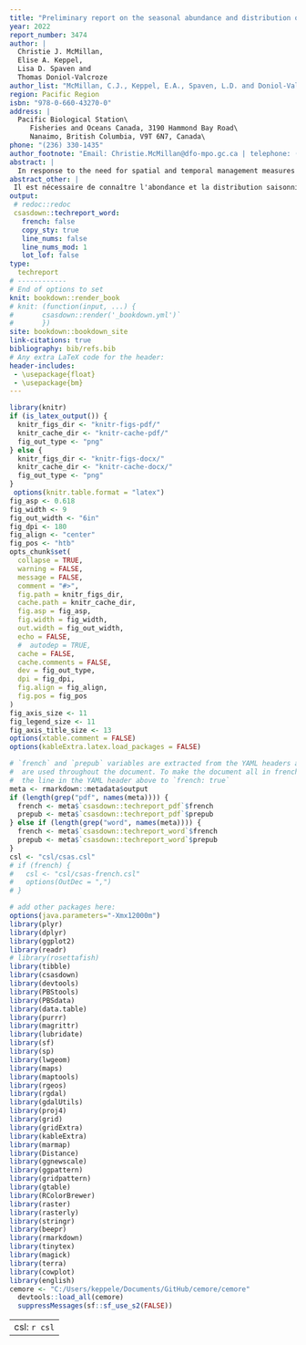 ```yaml
---
title: "Preliminary report on the seasonal abundance and distribution of cetaceans in the southern Salish Sea in response to TMX Recommendations 5 and 6 (Year 1)"
year: 2022
report_number: 3474
author: |
  Christie J. McMillan,
  Elise A. Keppel,
  Lisa D. Spaven and
  Thomas Doniol-Valcroze
author_list: "McMillan, C.J., Keppel, E.A., Spaven, L.D. and Doniol-Valcroze, T."
region: Pacific Region
isbn: "978-0-660-43270-0"
address: |
  Pacific Biological Station\
     Fisheries and Oceans Canada, 3190 Hammond Bay Road\
     Nanaimo, British Columbia, V9T 6N7, Canada\
phone: "(236) 330-1435"
author_footnote: "Email: Christie.McMillan@dfo-mpo.gc.ca | telephone: (236) 330-1435"
abstract: |
  In response to the need for spatial and temporal management measures to offset risks posed from marine shipping associated with the Trans Mountain Expansion Project, surveys are being undertaken to assess seasonal abundance and distribution of cetaceans in the southern Salish Sea and Swiftsure Bank. Fourteen systematic line-transect surveys between September 2020 and February 2022 resulted in 3,802 km of survey effort and 964 sightings of five cetacean species. Distance sampling methods were used to produce preliminary abundance estimates for the three cetacean species most frequently encountered: humpback whales, harbour porpoises, and Dall’s porpoises. These species were sighted in the area year-round, although seasonal differences in the abundance and distribution of each species were evident. Estimated abundance ranged from 18 (95% CI: 9 - 36) in winter to 274 (95% CI: 160 - 468) in fall for humpback whales; from 584 (95% CI: 274 – 1,242) in winter to 1,430 (95% CI: 986– 2,073) in fall for harbour porpoises; and from 89 (95% CI: 36 - 218) in summer to 362 (95% CI: 203 - 643) in winter for Dall’s porpoises. Continued data collection is required to: 1) refine seasonal abundance estimates and assess seasonal and interannual variability; and 2) acquire sufficient data to produce maps of spatially-explicit seasonal predicted density for humpback whales, harbour porpoises, Dall’s porpoises, and potentially killer whale ecotypes throughout the study area to support future management measures.
abstract_other: |
 Il est nécessaire de connaître l'abondance et la distribution saisonnières des cétacés dans le sud de la mer des Salish et sur le banc Swiftsure pour élaborer des mesures de gestion spatiales et temporelles afin de compenser les risques posés par la navigation maritime associée au projet d’agrandissement du réseau de Trans Mountain (TMX). Quatorze relevés mensuels systématiques le long de transects linéaires ont été menés dans la zone du projet TMX entre septembre 2020 et février 2022. Cet effort de 3 802 km a produit 964 observations de cinq espèces de cétacés. Des méthodes d'échantillonnage des distance ont été utilisées pour produire des estimations saisonnières d'abondance et de densité pour les trois espèces les plus fréquemment rencontrées : les rorquals à bosse, les marsouins communs et les marsouins de Dall. Ces trois espèces ont été observées dans la zone toute l'année, avec cependant des différences saisonnières évidentes d’abondance et de distribution. L'abondance estimée variait d'un minimum de 18 (Intervalle de Confiance à 95 % : 9 - 36) en hiver à un maximum de 274 (IC à 95 % : 160 - 468) en automne pour les rorquals à bosse; de 584 (IC à 95 % : 274 – 1 242) en hiver à 1 430 (IC à 95 % : 986 – 2 073) en automne pour les marsouins communs ; et de 89 (IC 95 % : 36 - 218) en été à 362 (IC 95 % : 203 - 643) en hiver pour les marsouins de Dall. Il est nécessaire de continuer la collecte de données pour : 1) affiner les estimations saisonnières de l'abondance de ces cétacés et évaluer la variabilité saisonnière et interannuelle ; et 2) acquérir suffisamment de données pour produire des cartes de la densité saisonnière prévue pour les rorquals à bosse, les marsouins communs, les marsouins de Dall et potentiellement les écotypes d'épaulards dans toute la zone d'étude afin d’informer les futures mesures de gestion.
output:
 # redoc::redoc
 csasdown::techreport_word:
   french: false
   copy_sty: true
   line_nums: false
   line_nums_mod: 1
   lot_lof: false
type:
  techreport
# ------------
# End of options to set
knit: bookdown::render_book
# knit: (function(input, ...) {
#       csasdown::render('_bookdown.yml')`
#       })
site: bookdown::bookdown_site
link-citations: true
bibliography: bib/refs.bib
# Any extra LaTeX code for the header:
header-includes:
 - \usepackage{float}
 - \usepackage{bm}
---
```


```r
library(knitr)
if (is_latex_output()) {
  knitr_figs_dir <- "knitr-figs-pdf/"
  knitr_cache_dir <- "knitr-cache-pdf/"
  fig_out_type <- "png"
} else {
  knitr_figs_dir <- "knitr-figs-docx/"
  knitr_cache_dir <- "knitr-cache-docx/"
  fig_out_type <- "png"
}
 options(knitr.table.format = "latex")
fig_asp <- 0.618
fig_width <- 9
fig_out_width <- "6in"
fig_dpi <- 180
fig_align <- "center"
fig_pos <- "htb"
opts_chunk$set(
  collapse = TRUE,
  warning = FALSE,
  message = FALSE,
  comment = "#>",
  fig.path = knitr_figs_dir,
  cache.path = knitr_cache_dir,
  fig.asp = fig_asp,
  fig.width = fig_width,
  out.width = fig_out_width,
  echo = FALSE,
  #  autodep = TRUE,
  cache = FALSE,
  cache.comments = FALSE,
  dev = fig_out_type,
  dpi = fig_dpi,
  fig.align = fig_align,
  fig.pos = fig_pos
)
fig_axis_size <- 11
fig_legend_size <- 11
fig_axis_title_size <- 13 
options(xtable.comment = FALSE)
options(kableExtra.latex.load_packages = FALSE)
```

```r
# `french` and `prepub` variables are extracted from the YAML headers above and
#  are used throughout the document. To make the document all in french, change
#  the line in the YAML header above to `french: true`
meta <- rmarkdown::metadata$output
if (length(grep("pdf", names(meta)))) {
  french <- meta$`csasdown::techreport_pdf`$french
  prepub <- meta$`csasdown::techreport_pdf`$prepub
} else if (length(grep("word", names(meta)))) {
  french <- meta$`csasdown::techreport_word`$french
  prepub <- meta$`csasdown::techreport_word`$prepub
}
csl <- "csl/csas.csl"
# if (french) {
#   csl <- "csl/csas-french.csl"
#   options(OutDec = ",")
# }

# add other packages here:
options(java.parameters="-Xmx12000m")
library(plyr)
library(dplyr)
library(ggplot2)
library(readr)
# library(rosettafish)
library(tibble)
library(csasdown)
library(devtools)
library(PBStools)
library(PBSdata)
library(data.table)
library(purrr)
library(magrittr)
library(lubridate)
library(sf)
library(sp)
library(lwgeom)
library(maps)
library(maptools)
library(rgeos)
library(rgdal)
library(gdalUtils)
library(proj4)
library(grid)
library(gridExtra)
library(kableExtra)
library(marmap)
library(Distance)
library(ggnewscale)
library(ggpattern)
library(gridpattern)
library(gtable)
library(RColorBrewer)
library(raster)
library(rasterly)
library(stringr)
library(beepr)
library(rmarkdown)
library(tinytex)
library(magick)
library(terra)
library(cowplot)
library(english)
cemore <- "C:/Users/keppele/Documents/GitHub/cemore/cemore"
  devtools::load_all(cemore)
  suppressMessages(sf::sf_use_s2(FALSE))
```

---
csl: `r csl`    
---
